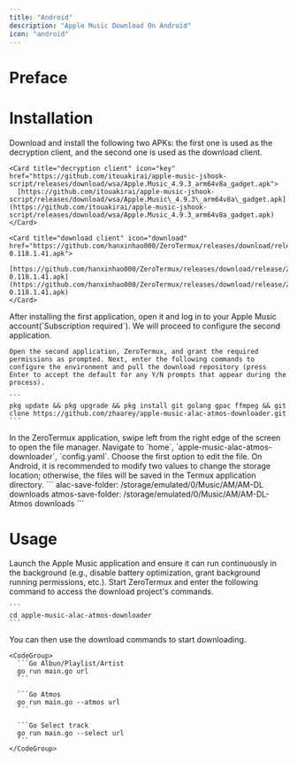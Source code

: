 ```yaml
---
title: "Android"
description: "Apple Music Download On Android"
icon: "android"
---
```


# Preface

# Installation

<Steps>
  <Step title="Step 1">
    Download and install the following two APKs: the first one is used as the decryption client, and the second one is used as the download client.

    <Card title="decryption client" icon="key" href="https://github.com/itouakirai/apple-music-jshook-script/releases/download/wsa/Apple.Music_4.9.3_arm64v8a_gadget.apk">
      [https://github.com/itouakirai/apple-music-jshook-script/releases/download/wsa/Apple.Music\_4.9.3\_arm64v8a\_gadget.apk](https://github.com/itouakirai/apple-music-jshook-script/releases/download/wsa/Apple.Music_4.9.3_arm64v8a_gadget.apk)
    </Card>

    <Card title="download client" icon="download" href="https://github.com/hanxinhao000/ZeroTermux/releases/download/release/ZeroTermux-0.118.1.41.apk">
      [https://github.com/hanxinhao000/ZeroTermux/releases/download/release/ZeroTermux-0.118.1.41.apk](https://github.com/hanxinhao000/ZeroTermux/releases/download/release/ZeroTermux-0.118.1.41.apk)
    </Card>
  </Step>

  <Step title="Step 2">
    After installing the first application, open it and log in to your Apple Music account(`Subscription required`). We will proceed to configure the second application.

    Open the second application, ZeroTermux, and grant the required permissions as prompted. Next, enter the following commands to configure the environment and pull the download repository (press Enter to accept the default for any Y/N prompts that appear during the process).

    ```
    pkg update && pkg upgrade && pkg install git golang gpac ffmpeg && git clone https://github.com/zhaarey/apple-music-alac-atmos-downloader.git
    ```
  </Step>

  <Step title="Step 3">
    In the ZeroTermux application, swipe left from the right edge of the screen to open the file manager. Navigate to `home`,  `apple-music-alac-atmos-downloader`,  `config.yaml`. Choose the first option to edit the file.
    <Tip>On Android, it is recommended to modify two values to change the storage location; otherwise, the files will be saved in the Termux application directory.</Tip>
    ```
    alac-save-folder: /storage/emulated/0/Music/AM/AM-DL downloads
atmos-save-folder: /storage/emulated/0/Music/AM/AM-DL-Atmos downloads
    ```
  </Step>
</Steps>

# Usage

<Steps>
  <Step title="Step 1">
    Launch the Apple Music application and ensure it can run continuously in the background (e.g., disable battery optimization, grant background running permissions, etc.).
  </Step>

  <Step title="Step 2">
    Start ZeroTermux and enter the following command to access the download project's commands.

    ```
    cd apple-music-alac-atmos-downloader
    ```
  </Step>

  <Step title="Step 3">
    You can then use the download commands to start downloading.

    <CodeGroup>
      ```Go Albun/Playlist/Artist
      go run main.go url
      ```

      ```Go Atmos
      go run main.go --atmos url
      ```

      ```Go Select track
      go run main.go --select url
      ```
    </CodeGroup>
  </Step>
</Steps>